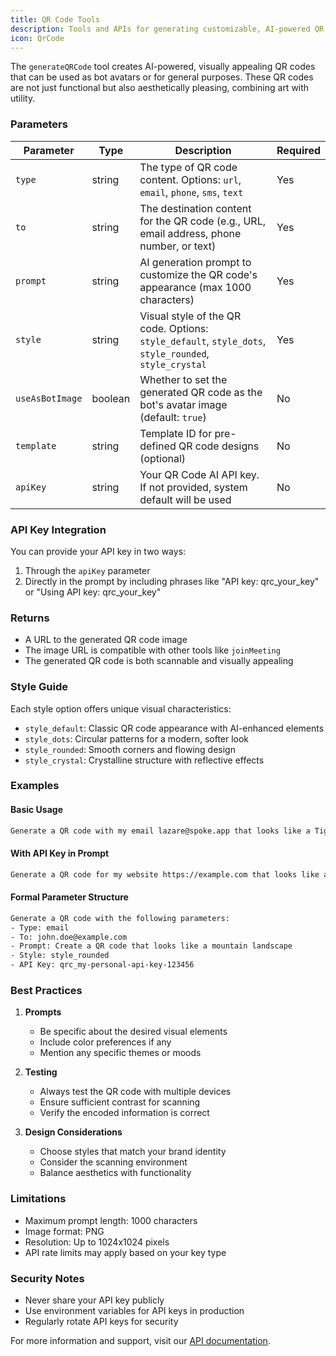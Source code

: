 ```yaml
---
title: QR Code Tools
description: Tools and APIs for generating customizable, AI-powered QR codes that can be used as bot avatars or for sharing meeting links and contact information
icon: QrCode
---
```


The `generateQRCode` tool creates AI-powered, visually appealing QR codes that can be used as bot avatars or for general purposes. These QR codes are not just functional but also aesthetically pleasing, combining art with utility.

### Parameters

| Parameter | Type | Description | Required |
|-----------|------|-------------|-----------|
| `type` | string | The type of QR code content. Options: `url`, `email`, `phone`, `sms`, `text` | Yes |
| `to` | string | The destination content for the QR code (e.g., URL, email address, phone number, or text) | Yes |
| `prompt` | string | AI generation prompt to customize the QR code's appearance (max 1000 characters) | Yes |
| `style` | string | Visual style of the QR code. Options: `style_default`, `style_dots`, `style_rounded`, `style_crystal` | Yes |
| `useAsBotImage` | boolean | Whether to set the generated QR code as the bot's avatar image (default: `true`) | No |
| `template` | string | Template ID for pre-defined QR code designs (optional) | No |
| `apiKey` | string | Your QR Code AI API key. If not provided, system default will be used | No |

### API Key Integration

You can provide your API key in two ways:
1. Through the `apiKey` parameter
2. Directly in the prompt by including phrases like "API key: qrc_your_key" or "Using API key: qrc_your_key"

### Returns

- A URL to the generated QR code image
- The image URL is compatible with other tools like `joinMeeting`
- The generated QR code is both scannable and visually appealing

### Style Guide

Each style option offers unique visual characteristics:
- `style_default`: Classic QR code appearance with AI-enhanced elements
- `style_dots`: Circular patterns for a modern, softer look
- `style_rounded`: Smooth corners and flowing design
- `style_crystal`: Crystalline structure with reflective effects

### Examples

#### Basic Usage
```bash
Generate a QR code with my email lazare@spoke.app that looks like a Tiger in crystal style
```

#### With API Key in Prompt
```bash
Generate a QR code for my website https://example.com that looks like a mountain landscape. Use API key: qrc_my-personal-api-key-123456
```

#### Formal Parameter Structure
```bash
Generate a QR code with the following parameters:
- Type: email
- To: john.doe@example.com
- Prompt: Create a QR code that looks like a mountain landscape
- Style: style_rounded
- API Key: qrc_my-personal-api-key-123456
```

### Best Practices

1. **Prompts**
   - Be specific about the desired visual elements
   - Include color preferences if any
   - Mention any specific themes or moods

2. **Testing**
   - Always test the QR code with multiple devices
   - Ensure sufficient contrast for scanning
   - Verify the encoded information is correct

3. **Design Considerations**
   - Choose styles that match your brand identity
   - Consider the scanning environment
   - Balance aesthetics with functionality

### Limitations

- Maximum prompt length: 1000 characters
- Image format: PNG
- Resolution: Up to 1024x1024 pixels
- API rate limits may apply based on your key type

### Security Notes

- Never share your API key publicly
- Use environment variables for API keys in production
- Regularly rotate API keys for security

For more information and support, visit our [API documentation](https://docs.qrcode-ai.com).
